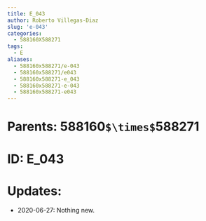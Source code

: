 ```yaml
---
title: E_043
author: Roberto Villegas-Diaz
slug: 'e-043'
categories:
  - 588160X588271
tags:
  - E
aliases:
  - 588160x588271/e-043
  - 588160x588271/e043
  - 588160x588271-e_043
  - 588160x588271-e-043
  - 588160x588271-e043
---
```


# **Parents**: 588160`$\times$`588271
# **ID**: E_043
# **Updates**: 
 - 2020-06-27: Nothing new.

